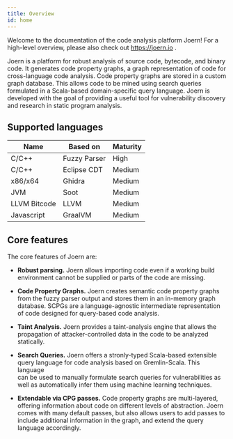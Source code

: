 ```yaml
---
title: Overview
id: home
---
```


Welcome to the documentation of the code analysis platform Joern! For
a high-level overview, please also check out https://joern.io .


Joern is a platform for robust analysis of source code, bytecode, and binary code.
It generates code property graphs, a graph representation of code for 
cross-language code analysis. Code property graphs are stored
in a custom graph database. This allows code to be mined using search
queries formulated in a Scala-based domain-specific query
language. Joern is developed with the goal of providing a useful tool
for vulnerability discovery and research in static program analysis.

## Supported languages

| Name        | Based on    | Maturity |
|--------------|-------------|----------|
| C/C++        | Fuzzy Parser| High     |
| C/C++        | Eclipse CDT | Medium   |
| x86/x64      | Ghidra      | Medium   |
| JVM          | Soot        | Medium   |
| LLVM Bitcode | LLVM        | Medium   |
| Javascript   | GraalVM     | Medium   |

## Core features

The core features of Joern are:

- **Robust parsing.** Joern allows importing code even if a working
  build environment cannot be supplied or parts of the code are missing.

- **Code Property Graphs.** Joern creates semantic code property graphs
  from the fuzzy parser output and stores them in an in-memory graph
  database. SCPGs are a language-agnostic intermediate representation
  of code designed for query-based code analysis.

- **Taint Analysis.** Joern provides a taint-analysis engine that allows
   the propagation of attacker-controlled data in the code to be analyzed
   statically.

- **Search Queries.** Joern offers a stronly-typed Scala-based extensible
  query language for code analysis based on Gremlin-Scala. This language	
  can be used to manually formulate search queries for vulnerabilities
  as well as automatically infer them using machine learning
  techniques. 

- **Extendable via CPG passes.** Code property graphs are
  multi-layered, offering information about code on different levels of
  abstraction. Joern comes with many default passes, but also allows
  users to add passes to include additional information in the graph,
  and extend the query language accordingly.
